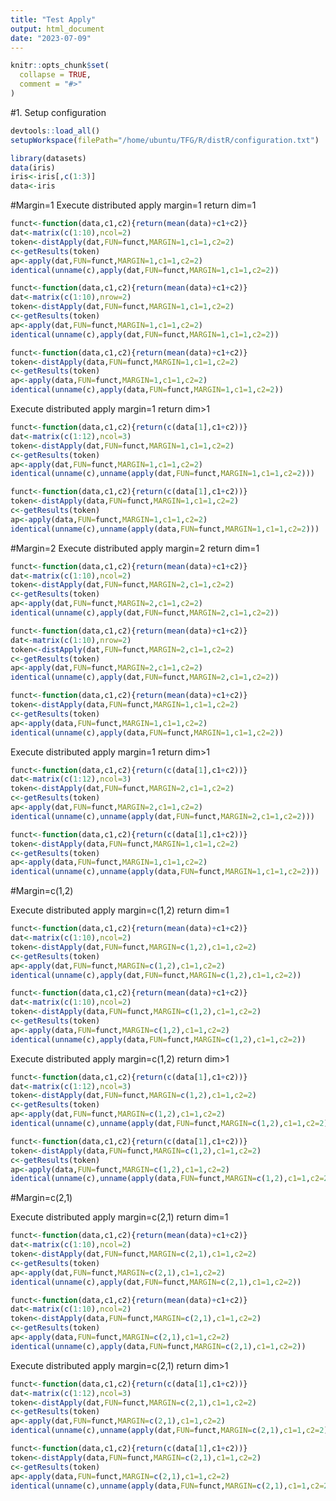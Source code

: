 ```yaml
---
title: "Test Apply"
output: html_document
date: "2023-07-09"
---
```


```r
knitr::opts_chunk$set(
  collapse = TRUE,
  comment = "#>"
)
```


#1. Setup configuration


```r
devtools::load_all()
setupWorkspace(filePath="/home/ubuntu/TFG/R/distR/configuration.txt")
```


```r
library(datasets)
data(iris)
iris<-iris[,c(1:3)]
data<-iris
```
#Margin=1
Execute distributed apply margin=1 return dim=1
```r
funct<-function(data,c1,c2){return(mean(data)+c1+c2)}
dat<-matrix(c(1:10),ncol=2)
token<-distApply(dat,FUN=funct,MARGIN=1,c1=1,c2=2)
c<-getResults(token)
ap<-apply(dat,FUN=funct,MARGIN=1,c1=1,c2=2)
identical(unname(c),apply(dat,FUN=funct,MARGIN=1,c1=1,c2=2))
```
```r
funct<-function(data,c1,c2){return(mean(data)+c1+c2)}
dat<-matrix(c(1:10),nrow=2)
token<-distApply(dat,FUN=funct,MARGIN=1,c1=1,c2=2)
c<-getResults(token)
ap<-apply(dat,FUN=funct,MARGIN=1,c1=1,c2=2)
identical(unname(c),apply(dat,FUN=funct,MARGIN=1,c1=1,c2=2))
```

```r
funct<-function(data,c1,c2){return(mean(data)+c1+c2)}
token<-distApply(data,FUN=funct,MARGIN=1,c1=1,c2=2)
c<-getResults(token)
ap<-apply(data,FUN=funct,MARGIN=1,c1=1,c2=2)
identical(unname(c),apply(data,FUN=funct,MARGIN=1,c1=1,c2=2))
```
Execute distributed apply margin=1 return dim>1
```r
funct<-function(data,c1,c2){return(c(data[1],c1+c2))}
dat<-matrix(c(1:12),ncol=3)
token<-distApply(dat,FUN=funct,MARGIN=1,c1=1,c2=2)
c<-getResults(token)
ap<-apply(dat,FUN=funct,MARGIN=1,c1=1,c2=2)
identical(unname(c),unname(apply(dat,FUN=funct,MARGIN=1,c1=1,c2=2)))
```
```r
funct<-function(data,c1,c2){return(c(data[1],c1+c2))}
token<-distApply(data,FUN=funct,MARGIN=1,c1=1,c2=2)
c<-getResults(token)
ap<-apply(data,FUN=funct,MARGIN=1,c1=1,c2=2)
identical(unname(c),unname(apply(data,FUN=funct,MARGIN=1,c1=1,c2=2)))
```
#Margin=2
Execute distributed apply margin=2 return dim=1
```r
funct<-function(data,c1,c2){return(mean(data)+c1+c2)}
dat<-matrix(c(1:10),ncol=2)
token<-distApply(dat,FUN=funct,MARGIN=2,c1=1,c2=2)
c<-getResults(token)
ap<-apply(dat,FUN=funct,MARGIN=2,c1=1,c2=2)
identical(unname(c),apply(dat,FUN=funct,MARGIN=2,c1=1,c2=2))
```
```r
funct<-function(data,c1,c2){return(mean(data)+c1+c2)}
dat<-matrix(c(1:10),nrow=2)
token<-distApply(dat,FUN=funct,MARGIN=2,c1=1,c2=2)
c<-getResults(token)
ap<-apply(dat,FUN=funct,MARGIN=2,c1=1,c2=2)
identical(unname(c),apply(dat,FUN=funct,MARGIN=2,c1=1,c2=2))
```

```r
funct<-function(data,c1,c2){return(mean(data)+c1+c2)}
token<-distApply(data,FUN=funct,MARGIN=1,c1=1,c2=2)
c<-getResults(token)
ap<-apply(data,FUN=funct,MARGIN=1,c1=1,c2=2)
identical(unname(c),apply(data,FUN=funct,MARGIN=1,c1=1,c2=2))
```
Execute distributed apply margin=1 return dim>1
```r
funct<-function(data,c1,c2){return(c(data[1],c1+c2))}
dat<-matrix(c(1:12),ncol=3)
token<-distApply(dat,FUN=funct,MARGIN=2,c1=1,c2=2)
c<-getResults(token)
ap<-apply(dat,FUN=funct,MARGIN=2,c1=1,c2=2)
identical(unname(c),unname(apply(dat,FUN=funct,MARGIN=2,c1=1,c2=2)))
```
```r
funct<-function(data,c1,c2){return(c(data[1],c1+c2))}
token<-distApply(data,FUN=funct,MARGIN=1,c1=1,c2=2)
c<-getResults(token)
ap<-apply(data,FUN=funct,MARGIN=1,c1=1,c2=2)
identical(unname(c),unname(apply(data,FUN=funct,MARGIN=1,c1=1,c2=2)))
```

#Margin=c(1,2)

Execute distributed apply margin=c(1,2) return dim=1
```r
funct<-function(data,c1,c2){return(mean(data)+c1+c2)}
dat<-matrix(c(1:10),ncol=2)
token<-distApply(dat,FUN=funct,MARGIN=c(1,2),c1=1,c2=2)
c<-getResults(token)
ap<-apply(dat,FUN=funct,MARGIN=c(1,2),c1=1,c2=2)
identical(unname(c),apply(dat,FUN=funct,MARGIN=c(1,2),c1=1,c2=2))
```

```r
funct<-function(data,c1,c2){return(mean(data)+c1+c2)}
dat<-matrix(c(1:10),ncol=2)
token<-distApply(data,FUN=funct,MARGIN=c(1,2),c1=1,c2=2)
c<-getResults(token)
ap<-apply(data,FUN=funct,MARGIN=c(1,2),c1=1,c2=2)
identical(unname(c),apply(data,FUN=funct,MARGIN=c(1,2),c1=1,c2=2))
```

Execute distributed apply margin=c(1,2) return dim>1
```r
funct<-function(data,c1,c2){return(c(data[1],c1+c2))}
dat<-matrix(c(1:12),ncol=3)
token<-distApply(dat,FUN=funct,MARGIN=c(1,2),c1=1,c2=2)
c<-getResults(token)
ap<-apply(dat,FUN=funct,MARGIN=c(1,2),c1=1,c2=2)
identical(unname(c),unname(apply(dat,FUN=funct,MARGIN=c(1,2),c1=1,c2=2)))
```



```r
funct<-function(data,c1,c2){return(c(data[1],c1+c2))}
token<-distApply(data,FUN=funct,MARGIN=c(1,2),c1=1,c2=2)
c<-getResults(token)
ap<-apply(data,FUN=funct,MARGIN=c(1,2),c1=1,c2=2)
identical(unname(c),unname(apply(data,FUN=funct,MARGIN=c(1,2),c1=1,c2=2)))
```
#Margin=c(2,1)

Execute distributed apply margin=c(2,1) return dim=1
```r
funct<-function(data,c1,c2){return(mean(data)+c1+c2)}
dat<-matrix(c(1:10),ncol=2)
token<-distApply(dat,FUN=funct,MARGIN=c(2,1),c1=1,c2=2)
c<-getResults(token)
ap<-apply(dat,FUN=funct,MARGIN=c(2,1),c1=1,c2=2)
identical(unname(c),apply(dat,FUN=funct,MARGIN=c(2,1),c1=1,c2=2))
```

```r
funct<-function(data,c1,c2){return(mean(data)+c1+c2)}
dat<-matrix(c(1:10),ncol=2)
token<-distApply(data,FUN=funct,MARGIN=c(2,1),c1=1,c2=2)
c<-getResults(token)
ap<-apply(data,FUN=funct,MARGIN=c(2,1),c1=1,c2=2)
identical(unname(c),apply(data,FUN=funct,MARGIN=c(2,1),c1=1,c2=2))
```

Execute distributed apply margin=c(2,1) return dim>1
```r
funct<-function(data,c1,c2){return(c(data[1],c1+c2))}
dat<-matrix(c(1:12),ncol=3)
token<-distApply(dat,FUN=funct,MARGIN=c(2,1),c1=1,c2=2)
c<-getResults(token)
ap<-apply(dat,FUN=funct,MARGIN=c(2,1),c1=1,c2=2)
identical(unname(c),unname(apply(dat,FUN=funct,MARGIN=c(2,1),c1=1,c2=2)))
```



```r
funct<-function(data,c1,c2){return(c(data[1],c1+c2))}
token<-distApply(data,FUN=funct,MARGIN=c(2,1),c1=1,c2=2)
c<-getResults(token)
ap<-apply(data,FUN=funct,MARGIN=c(2,1),c1=1,c2=2)
identical(unname(c),unname(apply(data,FUN=funct,MARGIN=c(2,1),c1=1,c2=2)))
```



